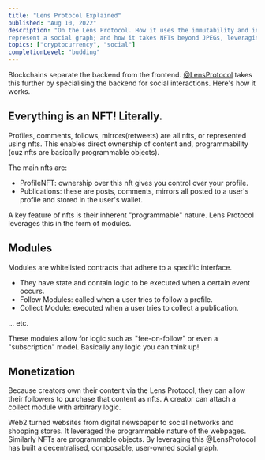 ```yaml
---
title: "Lens Protocol Explained"
published: "Aug 10, 2022"
description: "On the Lens Protocol. How it uses the immutability and interoperability of NFTs to
represent a social graph; and how it takes NFTs beyond JPEGs, leveraging their inherent \"programmability\"."
topics: ["cryptocurrency", "social"]
completionLevel: "budding"
---
```


Blockchains separate the backend from the frontend. [@LensProtocol](https://twitter.com/LensProtocol) takes this further by specialising the backend for social interactions. Here's how it works.

## Everything is an NFT! Literally.

Profiles, comments, follows, mirrors(retweets) are all nfts, or represented using nfts. This enables direct ownership of content and, programmability (cuz nfts are basically programmable objects).

The main nfts are:

- ProfileNFT: ownership over this nft gives you control over your profile.
- Publications: these are posts, comments, mirrors all posted to a user's profile and stored in the user's wallet.

A key feature of nfts is their inherent "programmable" nature. Lens Protocol leverages this in the form of modules.

## Modules

Modules are whitelisted contracts that adhere to a specific interface.

- They have state and contain logic to be executed when a certain event occurs.
- Follow Modules: called when a user tries to follow a profile.
- Collect Module: executed when a user tries to collect a publication.

... etc.

These modules allow for logic such as "fee-on-follow" or even a "subscription" model. Basically any logic you can think up!

## Monetization

Because creators own their content via the Lens Protocol, they can allow their followers to purchase that content as nfts. A creator can attach a collect module with arbitrary logic.

Web2 turned websites from digital newspaper to social networks and shopping stores. It leveraged the programmable nature of the webpages. Similarly NFTs are programmable objects. By leveraging this @LensProtocol has built a decentralised, composable, user-owned social graph.
